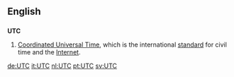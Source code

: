 ==English==
==={{initialism}}===
{{wikipedia}}
'''UTC'''
# [[Coordinated Universal Time]], which is the international [[standard]] for civil time and the [[Internet]].


[[de:UTC]]
[[it:UTC]]
[[nl:UTC]]
[[pt:UTC]]
[[sv:UTC]]